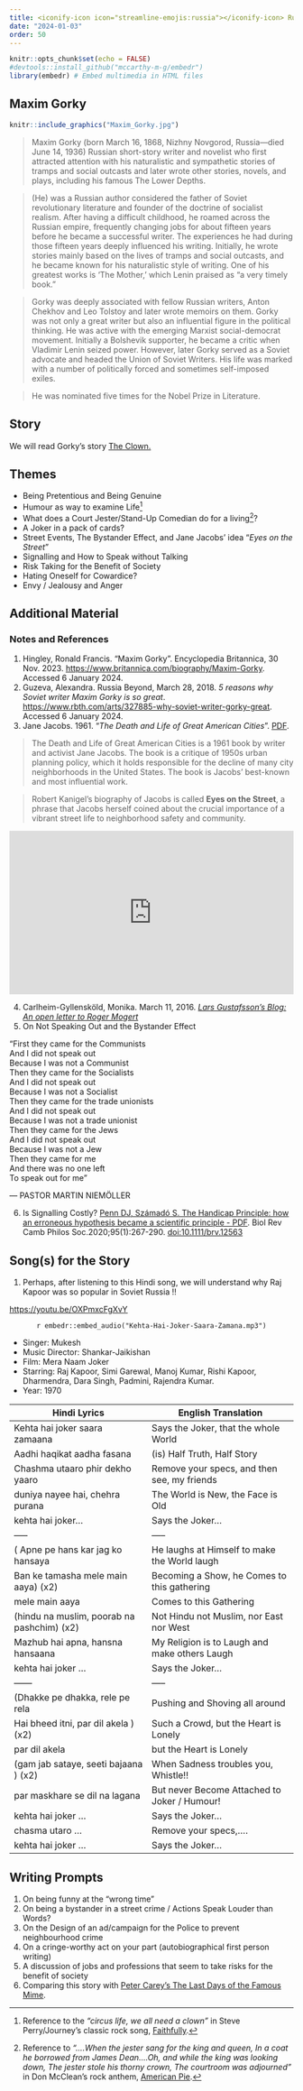 ```yaml
---
title: <iconify-icon icon="streamline-emojis:russia"></iconify-icon> Russia - Maxim Gorky
date: "2024-01-03"
order: 50
---
```


```r
knitr::opts_chunk$set(echo = FALSE)
#devtools::install_github("mccarthy-m-g/embedr")
library(embedr) # Embed multimedia in HTML files
```

## Maxim Gorky


```r
knitr::include_graphics("Maxim_Gorky.jpg")
```


> Maxim Gorky (born March 16, 1868, Nizhny Novgorod, Russia—died June
> 14, 1936) Russian short-story writer and novelist who first attracted
> attention with his naturalistic and sympathetic stories of tramps and
> social outcasts and later wrote other stories, novels, and plays,
> including his famous The Lower Depths.

> (He) was a Russian author considered the father of Soviet
> revolutionary literature and founder of the doctrine of socialist
> realism. After having a difficult childhood, he roamed across the
> Russian empire, frequently changing jobs for about fifteen years
> before he became a successful writer. The experiences he had during
> those fifteen years deeply influenced his writing. Initially, he wrote
> stories mainly based on the lives of tramps and social outcasts, and
> he became known for his naturalistic style of writing. One of his
> greatest works is ‘The Mother,’ which Lenin praised as “a very timely
> book.”

> Gorky was deeply associated with fellow Russian writers, Anton Chekhov
> and Leo Tolstoy and later wrote memoirs on them. Gorky was not only a
> great writer but also an influential figure in the political thinking.
> He was active with the emerging Marxist social-democrat movement.
> Initially a Bolshevik supporter, he became a critic when Vladimir
> Lenin seized power. However, later Gorky served as a Soviet advocate
> and headed the Union of Soviet Writers. His life was marked with a
> number of politically forced and sometimes self-imposed exiles.

> He was nominated five times for the Nobel Prize in Literature.

## Story

We will read Gorky's story <u>[The
Clown.](Maxim%20Gorky%20-%20The%20Clown.docx)</u>

## Themes

-   Being Pretentious and Being Genuine
-   Humour as way to examine Life[^1]
-   What does a Court Jester/Stand-Up Comedian do for a living[^2]?
-   A Joker in a pack of cards?
-   Street Events, The Bystander Effect, and Jane Jacobs' idea "*Eyes on the Street*"
-   Signalling and How to Speak without Talking
-   Risk Taking for the Benefit of Society
-   Hating Oneself for Cowardice?
-   Envy / Jealousy and Anger

## Additional Material

### Notes and References

1.  Hingley, Ronald Francis. "Maxim Gorky". Encyclopedia Britannica, 30 Nov. 2023. <u><https://www.britannica.com/biography/Maxim-Gorky></u>. Accessed 6 January 2024.
1.  Guzeva, Alexandra. Russia Beyond, March 28, 2018. *5 reasons why Soviet writer Maxim Gorky is so great*. <u><https://www.rbth.com/arts/327885-why-soviet-writer-gorky-great></u>. Accessed 6 January 2024.
1.  Jane Jacobs. 1961. "*The Death and Life of Great American Cities*". <u>[PDF](The-Death-and-Life-of-Great-American-Cities_Jane-Jacobs-Complete-book.pdf)</u>.

> The Death and Life of Great American Cities is a 1961 book by writer
> and activist Jane Jacobs. The book is a critique of 1950s urban
> planning policy, which it holds responsible for the decline of many
> city neighborhoods in the United States. The book is Jacobs'
> best-known and most influential work.

> Robert Kanigel's biography of Jacobs is called **Eyes on the Street**,
> a phrase that Jacobs herself coined about the crucial importance of a
> vibrant street life to neighborhood safety and community.

<iframe src="https://www.npr.org/player/embed/495615064/495798983" width="100%" height="290" frameborder="0" scrolling="no" title="NPR embedded audio player">

</iframe>

4.  Carlheim-Gyllensköld, Monika. March 11, 2016. [*Lars Gustafsson's Blog: An open letter to Roger Mogert*](https://larsgustafssonblog.blogspot.com/2016/03/gastartikelmonika-gyllenskolddet.html)
5.  On Not Speaking Out and the Bystander Effect

:::: {.pa4}
::: {.athelas .ml0 .mt0 .pl4 .black-90 .bl .bw2 .b--blue}
 ["First they came for the Communists\
 And I did not speak out\
 Because I was not a Communist\
 Then they came for the Socialists\
 And I did not speak out\
 Because I was not a Socialist\
 Then they came for the trade unionists\
 And I did not speak out\
 Because I was not a trade unionist\
 Then they came for the Jews\
 And I did not speak out\
 Because I was not a Jew\
 Then they came for me\
 And there was no one left\
 To speak out for me"]{.f6 .f4-m .f3-l .lh-copy .measure .mt0}
 
[ --- PASTOR MARTIN NIEMÖLLER]{.f6 .ttu .tracked .fs-normal}
:::
::::

6.  Is Signalling Costly? <u>[Penn DJ, Számadó S. The Handicap Principle: how an erroneous hypothesis became a scientific principle - PDF](BRV-95-267.pdf)</u>. Biol Rev Camb Philos Soc.2020;95(1):267-290. <doi:10.1111/brv.12563>

## Song(s) for the Story

1.  Perhaps, after listening to this Hindi song, we will understand why Raj Kapoor was so popular in Soviet Russia !!

<u><https://youtu.be/OXPmxcFgXvY></u>

<center>
`r embedr::embed_audio("Kehta-Hai-Joker-Saara-Zamana.mp3")`
</center>

- Singer: Mukesh\
- Music Director: Shankar-Jaikishan\
- Film: Mera Naam Joker\
- Starring: Raj Kapoor, Simi Garewal, Manoj Kumar, Rishi Kapoor, Dharmendra, Dara Singh, Padmini, Rajendra Kumar.\
- Year: 1970\

| Hindi Lyrics                               | English Translation                           |
|-----------------------------------|-------------------------------------|
| Kehta hai joker saara zamaana              | Says the Joker, that the whole World          |
| Aadhi haqikat aadha fasana                 | (is) Half Truth, Half Story                   |
| Chashma utaaro phir dekho yaaro            | Remove your specs, and then see, my friends   |
| duniya nayee hai, chehra purana            | The World is New, the Face is Old             |
| kehta hai joker...                         | Says the Joker...                             |
| -----                                      | -----                                         |
| ( Apne pe hans kar jag ko hansaya          | He laughs at Himself to make the World laugh  |
| Ban ke tamasha mele main aaya) (x2)       | Becoming a Show, he Comes to this gathering   |
| mele main aaya                             | Comes to this Gathering                       |
| (hindu na muslim, poorab na pashchim) (x2) | Not Hindu not Muslim, nor East nor West       |
| Mazhub hai apna, hansna hansaana           | My Religion is to Laugh and make others Laugh |
| kehta hai joker ...                        | Says the Joker...                             |
| ------                                     | -----                                         |
| (Dhakke pe dhakka, rele pe rela            | Pushing and Shoving all around                |
| Hai bheed itni, par dil akela ) (x2)       | Such a Crowd, but the Heart is Lonely         |
| par dil akela                              | but the Heart is Lonely                       |
| (gam jab sataye, seeti bajaana ) (x2)      | When Sadness troubles you, Whistle!!          |
| par maskhare se dil na lagana              | But never Become Attached to Joker / Humour!  |
| kehta hai joker ...                        | Says the Joker...                             |
| chasma utaro ...                           | Remove your specs,....                        |
| kehta hai joker ...                        | Says the Joker...                             |

[^1]: Reference to the *"circus life, we all need a clown"* in Steve Perry/Journey's classic rock song,
    <u>[Faithfully](https://youtu.be/OMD8hBsA-RI)</u>.

[^2]:Reference to *"....When the jester sang for the king and queen, In a coat he borrowed from James Dean....Oh, and while the king was looking down, The jester stole his thorny crown, The courtroom was adjourned"* in Don McClean's rock anthem, <u>[American Pie](https://youtu.be/PRpiBpDy7MQ)</u>.

## Writing Prompts

1.  On being funny at the "wrong time"
2.  On being a bystander in a street crime / Actions Speak Louder than
    Words?
3.  On the Design of an ad/campaign for the Police to prevent
    neighbourhood crime
4.  On a cringe-worthy act on your part (autobiographical first person
    writing)
5.  A discussion of jobs and professions that seem to take risks for the
    benefit of society
6.  Comparing this story with <u>[Peter Carey's The Last Days of the
    Famous
    Mime](Peter%20Carey%20-%20The%20Last%20Days%20of%20the%20Famous%20Mime.docx)</u>.
